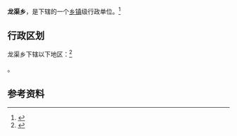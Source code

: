 {{中国乡级行政区|62/07/02/202/000}}

'''龙渠乡'''，是{{PRC admin/fullname|62/07/02/202/000|3}}下辖的一个[[乡镇|乡镇]]级行政单位。<ref>{{PRC admin/ref sgc|{{PRC admin/parent|62/07/02/202/000}}}}</ref>

== 行政区划 ==

龙渠乡下辖以下地区：<ref>{{PRC admin/ref sgc|62/07/02/202/000}}</ref>

{{PRC admin/children|62/07/02/202/000}}。

== 参考资料 ==

{{reflist}}

{{行政区划小作品}}
{{PRC admin/navcat|62/07/02/202/000}}